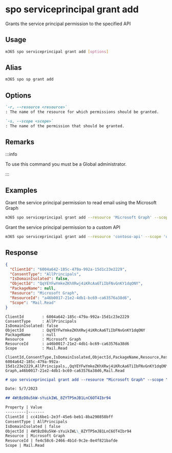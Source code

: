
# spo serviceprincipal grant add

Grants the service principal permission to the specified API

## Usage

```sh
m365 spo serviceprincipal grant add [options]
```

## Alias

```sh
m365 spo sp grant add
```

## Options

```md definition-list
`-r, --resource <resource>`
: The name of the resource for which permissions should be granted.

`-s, --scope <scope>`
: The name of the permission that should be granted.
```

<Global />

## Remarks

:::info

To use this command you must be a Global administrator.

:::

## Examples

Grant the service principal permission to read email using the Microsoft Graph

```sh
m365 spo serviceprincipal grant add --resource 'Microsoft Graph' --scope 'Mail.Read'
```

Grant the service principal permission to a custom API

```sh
m365 spo serviceprincipal grant add --resource 'contoso-api' --scope 'user_impersonation'
```

## Response

<Tabs>
  <TabItem value="JSON">

  ```json
  {
    "ClientId": "6004a642-185c-479a-992a-15d1c23e2229",
    "ConsentType": "AllPrincipals",
    "IsDomainIsolated": false,
    "ObjectId": "QqYEYFwYmkeZKhXRwj4iKRcAa6TiIbFNvGnKY1dqONY",
    "PackageName": null,
    "Resource": "Microsoft Graph",
    "ResourceId": "a46b0017-21e2-4db1-bc69-ca63576a38d6",
    "Scope": "Mail.Read"
  }
  ```

  </TabItem>
  <TabItem value="Text">

  ```text
  ClientId        : 6004a642-185c-479a-992a-15d1c23e2229
  ConsentType     : AllPrincipals
  IsDomainIsolated: false
  ObjectId        : QqYEYFwYmkeZKhXRwj4iKRcAa6TiIbFNvGnKY1dqONY
  PackageName     : null
  Resource        : Microsoft Graph
  ResourceId      : a46b0017-21e2-4db1-bc69-ca63576a38d6
  Scope           : Mail.Read
  ```

  </TabItem>
  <TabItem value="CSV">

  ```csv
  ClientId,ConsentType,IsDomainIsolated,ObjectId,PackageName,Resource,ResourceId,Scope
  6004a642-185c-479a-992a-15d1c23e2229,AllPrincipals,,QqYEYFwYmkeZKhXRwj4iKRcAa6TiIbFNvGnKY1dqONY,,Microsoft Graph,a46b0017-21e2-4db1-bc69-ca63576a38d6,Mail.Read
  ```

  </TabItem>
  <TabItem value="Markdown">

  ```md
  # spo serviceprincipal grant add --resource "Microsoft Graph" --scope "Mail.Read"

  Date: 5/7/2023

  ## 4WtBzD8u5kW-sYuikIWL_8ZYTP5mJB1LnC6OT4Ibr94

  Property | Value
  ---------|-------
  ClientId | cc416be1-2e3f-45e6-beb1-8ba290858bff
  ConsentType | AllPrincipals
  IsDomainIsolated | false
  ObjectId | 4WtBzD8u5kW-sYuikIWL\_8ZYTP5mJB1LnC6OT4Ibr94
  Resource | Microsoft Graph
  ResourceId | fe4c58c6-2466-4b1d-9c2e-8e4f821bafde
  Scope | Mail.Read
  ```

  </TabItem>
</Tabs>

